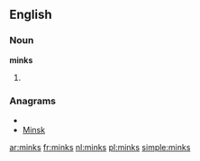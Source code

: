 ==English==

===Noun===
'''minks'''

# {{plural of|[[mink]]}}

===Anagrams===
* {{alphagram|ikmns}}
* [[Minsk#English|Minsk]]

[[ar:minks]]
[[fr:minks]]
[[nl:minks]]
[[pl:minks]]
[[simple:minks]]